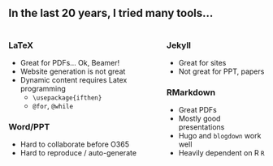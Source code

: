 ## In the last 20 years, I tried many tools...

:::: {.columns}
::: {.column}

### LaTeX

- Great for PDFs... Ok, Beamer!
- Website generation is not great
- Dynamic content requires Latex programming
    - `\usepackage{ifthen}`
    - `@for`, `@while`

### Word/PPT

- Hard to collaborate before O365
- Hard to reproduce / auto-generate 

:::
::: {.column}

### Jekyll

- Great for sites
- Not great for PPT, papers

### RMarkdown

- Great PDFs
- Mostly good presentations
- Hugo and `blogdown` work well
- Heavily dependent on R `R` 

:::
::::